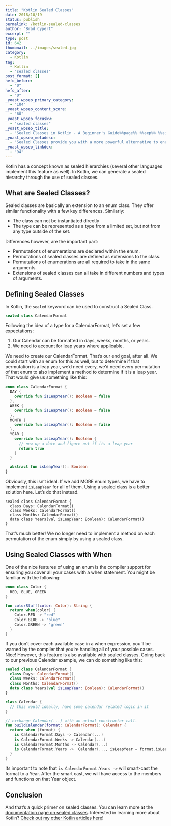 ```yaml
---
title: "Kotlin Sealed Classes"
date: 2018/10/19
status: publish
permalink: /kotlin-sealed-classes
author: "Brad Cypert"
excerpt: ""
type: post
id: 642
thumbnail: ../images/sealed.jpg
category:
  - Kotlin
tag:
  - Kotlin
  - "sealed classes"
post_format: []
hefo_before:
  - "0"
hefo_after:
  - "0"
_yoast_wpseo_primary_category:
  - "104"
_yoast_wpseo_content_score:
  - "60"
_yoast_wpseo_focuskw:
  - "sealed classes"
_yoast_wpseo_title:
  - "Sealed Classes in Kotlin - A Beginner's Guide%%page%% %%sep%% %%sitename%%"
_yoast_wpseo_metadesc:
  - "Sealed Classes provide you with a more powerful alternative to enumerations in Kotlin. You can use sealed classes to help solve problems that enums wouldnt."
_yoast_wpseo_linkdex:
  - "94"
---
```


Kotlin has a concept known as sealed hierarchies (several other languages implement this feature as well). In Kotlin, we can generate a sealed hierarchy through the use of sealed classes.

## What are Sealed Classes?

Sealed classes are basically an extension to an enum class. They offer similar functionality with a few key differences. Similarly:

- The class can not be instantiated directly
- The type can be represented as a type from a limited set, but not from any type outside of the set.

Differences however, are the important part:

- Permutations of enumerations are declared within the enum.
- Permutations of sealed classes are defined as extensions to the class.
- Permutations of enumerations are all required to take in the same arguments.
- Extensions of sealed classes can all take in different numbers and types of arguments.

## Defining Sealed Classes

In Kotlin, the `sealed` keyword can be used to construct a Sealed Class.

```kotlin
sealed class CalendarFormat
```

Following the idea of a type for a CalendarFormat, let’s set a few expectations:

1. Our Calendar can be formatted in days, weeks, months, or years.
2. We need to account for leap years where applicable.

We need to create our CalendarFormat. That’s our end goal, after all. We could start with an enum for this as well, but to determine if that permutation is a leap year, we’d need every, we’d need every permutation of that enum to also implement a method to determine if it is a leap year. That would give us something like this:

```kotlin
enum class CalendarFormat {
  DAY {
    override fun isLeapYear(): Boolean = false
  },
  WEEK {
    override fun isLeapYear(): Boolean = false
  },
  MONTH {
    override fun isLeapYear(): Boolean = false
  },
  YEAR {
    override fun isLeapYear(): Boolean {
      // new up a date and figure out if its a leap year
      return true
    }
  }

  abstract fun isLeapYear(): Boolean
}

```

Obviously, this isn’t ideal. If we add MORE enum types, we have to implement `isLeapYear` for all of them. Using a sealed class is a better solution here. Let’s do that instead.

```
sealed class CalendarFormat {
  class Days: CalendarFormat()
  class Weeks: CalendarFormat()
  class Months: CalendarFormat()
  data class Years(val isLeapYear: Boolean): CalendarFormat()
}
```

That’s much better! We no longer need to implement a method on each permutation of the enum simply by using a sealed class.

## Using Sealed Classes with When

One of the nice features of using an enum is the compiler support for ensuring you cover all your cases with a when statement. You might be familiar with the following:

```kotlin
enum class Color {
  RED, BLUE, GREEN
}

fun colorStuff(color: Color): String {
  return when(color) {
    Color.RED -> "red"
    Color.BLUE -> "blue"
    Color.GREEN -> "green"
  }
}

```

If you don’t cover each available case in a when expression, you’ll be warned by the compiler that you’re handling all of your possible cases. Nice! However, this feature is also available with sealed classes. Going back to our previous Calendar example, we can do something like this:

```kotlin
sealed class CalendarFormat {
  class Days: CalendarFormat()
  class Weeks: CalendarFormat()
  class Months: CalendarFormat()
  data class Years(val isLeapYear: Boolean): CalendarFormat()
}

class Calendar {
  // this would ideally, have some calendar related logic in it
}

// exchange Calendar(...) with an actual constructor call.
fun buildCalendar(format: CalendarFormat): Calendar {
  return when (format) {
    is CalendarFormat.Days -> Calendar(...)
    is CalendarFormat.Weeks -> Calendar(...)
    is CalendarFormat.Months -> Calendar(...)
    is CalendarFormat.Years ->  Calendar(..., isLeapYear = format.isLeapYear)
  }
}
```

Its important to note that `is CalendarFormat.Years ->` will smart-cast the format to a Year. After the smart cast, we will have access to the members and functions on that Year object.

## Conclusion

And that’s a quick primer on sealed classes. You can learn more at the [documentation page on sealed classes](https://kotlinlang.org/docs/reference/sealed-classes.html). Interested in learning more about Kotlin? [Check out my other Kotlin articles here](http://www.bradcypert.com/category/kotlin/)!
